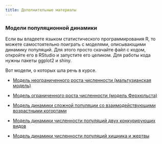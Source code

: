 ```yaml
---
title: Дополнительные материалы 
---
```


### Модели популяционной динамики

Если вы владеете языком статистического программирования R, то можете самостоятельно поиграть с моделями, описывающими динамику популяций. Для этого просто скачайте файл с кодом, откройте его в RStudio и запустите его целиком. Для работы кода нужны пакеты ggplot2 и shiny. 


Вот  модели, о которых шла речь в курсе.

- [Модель неограниченного роста численности (мальтузианская модель)](Models/Maltusian growth.R)

- [Модель ограниченного роста численности (модель Ферхюльста)](Models/Logistic dynamics.R)

- [Модель динамики сложной популяции со взаимодействующими возрастными когортами](Models/Dynamycs of filterfeeding mussels.R)

- [Модель динамики численности популяций двух конкурирующих видов](Models/Competition.R)

- [Модель динамики численности популяций хищника и жертвы](Models/Predator_prey.R)  

